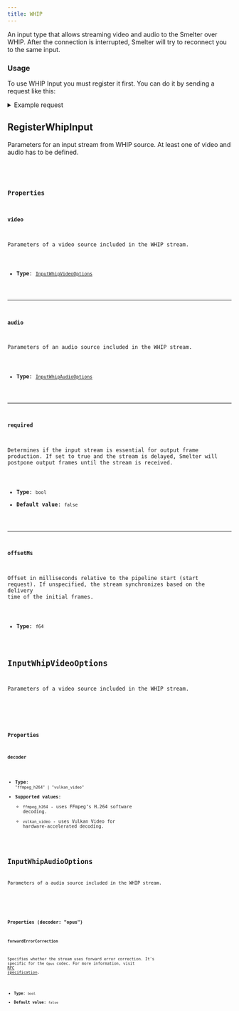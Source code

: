 ```yaml
---
title: WHIP
---
```


An input type that allows streaming video and audio to the Smelter over WHIP.
After the connection is interrupted, Smelter will try to reconnect you to the same input.

### Usage

To use WHIP Input you must register it first. You can do it by sending a request like this:

<details>
    <summary>Example request</summary>

    ```http
    POST: /api/input/:input_id/register
    Content-Type: application/json
    ```

    ```js
    {
      "type": "whip",
      "video": {
          "decoder": "ffmpeg_h264"
      },
      "audio": {
          "decoder": "opus"
      },
    }
    ```
</details>

## RegisterWhipInput
Parameters for an input stream from WHIP source. At least one of video and audio has to be defined.

<CollapsibleDetails summaryTitle='Type definitions' open>
<Code code={`
type WhipInput = {
    video?: InputWhipVideoOptions;
    audio?: InputWhipAudioOptions;
    required?: bool;
    offsetMs?: f64;
};
`} lang='tsx' />
</CollapsibleDetails>

### Properties

#### video
Parameters of a video source included in the WHIP stream.

- **Type**: [`InputWhipVideoOptions`](/http-api/inputs/whip#inputwhipvideooptions)

---

#### audio
Parameters of an audio source included in the WHIP stream.

- **Type**: [`InputWhipAudioOptions`](/http-api/inputs/whip#inputwhipaudiooptions)

---

#### required
Determines if the input stream is essential for output frame production. If set to true and the stream is delayed, Smelter will postpone output frames until the stream is received.

- **Type**: `bool`
- **Default value**: `false`

---

#### offsetMs
Offset in milliseconds relative to the pipeline start (start request). If unspecified, the stream synchronizes based on the delivery time of the initial frames.

- **Type**: `f64`

## InputWhipVideoOptions
Parameters of a video source included in the WHIP stream.

<CollapsibleDetails summaryTitle='Type definitions' open>
<Code code={`
type InputWhipVideoOptions = {
    decoder: "ffmpeg_h264" | "vulkan_video";
}
`} lang='tsx' />
</CollapsibleDetails>

### Properties

#### decoder

- **Type**: `"ffmpeg_h264" | "vulkan_video"`
- **Supported values**:
    - `ffmpeg_h264` - uses FFmpeg’s H.264 software decoding.
    - `vulkan_video` - uses Vulkan Video for hardware-accelerated decoding.

## InputWhipAudioOptions
Parameters of a audio source included in the WHIP stream.

<CollapsibleDetails summaryTitle='Type definitions' open>
<Code code={`
type InputWhipAudioOptions = 
  {
    decoder: "opus";
    forwardErrorCorrection?: bool;
  }
`} lang='tsx' />
</CollapsibleDetails>

### Properties (decoder: "opus")

#### forwardErrorCorrection
Specifies whether the stream uses forward error correction. It's specific for the `Opus` codec. For more information, visit <a href='https://datatracker.ietf.org/doc/html/rfc6716#section-2.1.7' target='_blank'>RFC specification</a>.

- **Type**: `bool`
- **Default value**: `false`
